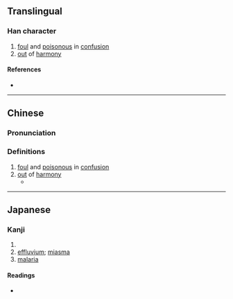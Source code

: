 {{character info/new}}
==Translingual==

===Han character===
{{Han char|rn=85|rad=水|as=05|sn=8|four=38122|canj=EOHH|ids=⿰氵㐱}}

# [[foul]] and [[poisonous]] in [[confusion]]
# [[out]] of [[harmony]]

====References====
* {{Han ref|kx=0613.100|dkj=17246|dj=1007.010|hdz=31589.050|uh=6CB4|ud=27828|bh=CD42|bd=52546}}

----

==Chinese==
{{zh-forms}}

===Pronunciation===
{{zh-pron
|m=lì
|c=leoi6
|mc=y
|oc=y
|ma=
|cat=a
}}

===Definitions===
{{zh-hanzi}}

# [[foul]] and [[poisonous]] in [[confusion]]
# [[out]] of [[harmony]]
#* {{zh-x|陰陽 之 氣 有 '''沴'''， 其 心 閒 而 無事|His breath came and went '''in gasps''': yet he was easy in his mind, and made no trouble of his condition|ref=莊子·大宗師, translated by James Legge}}

----

==Japanese==

===Kanji===
{{ja-kanji|grade=|rs=水05}}

# {{defn|lang=ja|sort=水05}}
# [[effluvium]]; [[miasma]]
# [[malaria]]

====Readings====
* {{ja-readings|on=[[れい]] (rei), [[らい]] (rai), [[てん]] (ten), [[でん]] (den)|kun=[[もこなう]] (mokonau)}}